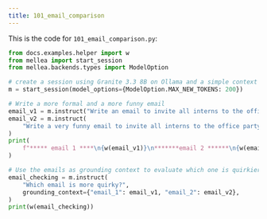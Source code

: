 ```yaml
---
title: 101_email_comparison
---
```


This is the code for `101_email_comparison.py`:
<CodeGroup>

```python Python
from docs.examples.helper import w
from mellea import start_session
from mellea.backends.types import ModelOption

# create a session using Granite 3.3 8B on Ollama and a simple context [see below]
m = start_session(model_options={ModelOption.MAX_NEW_TOKENS: 200})

# Write a more formal and a more funny email
email_v1 = m.instruct("Write an email to invite all interns to the office party.")
email_v2 = m.instruct(
    "Write a very funny email to invite all interns to the office party."
)
print(
    f"***** email 1 ****\n{w(email_v1)}\n*******email 2 ******\n{w(email_v2)}\n*******"
)

# Use the emails as grounding context to evaluate which one is quirkier
email_checking = m.instruct(
    "Which email is more quirky?",
    grounding_context={"email_1": email_v1, "email_2": email_v2},
)
print(w(email_checking))

```
</CodeGroup>
